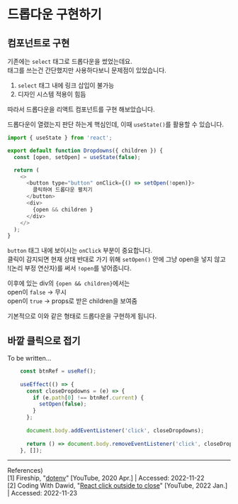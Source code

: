 # 드롭다운 구현하기
## 컴포넌트로 구현
기존에는 `select` 태그로 드롭다운을 썼었는데요.  
태그를 쓰는건 간단했지만 사용하다보니 문제점이 있었습니다.
1. `select` 태그 내에 링크 삽입이 불가능
2. 디자인 시스템 적용이 힘듬

따라서 드롭다운을 리액트 컴포넌트를 구현 해보았습니다.

드롭다운이 열렸는지 판단 하는게 핵심인데, 이때 `useState()`를 활용할 수 있습니다.  
```js
import { useState } from 'react';

export default function Dropdowns({ children }) {
  const [open, setOpen] = useState(false);

  return (
    <>
      <button type="button" onClick={() => setOpen(!open)}>
        클릭하여 드롭다운 펼치기
      </button>
      <div>
        {open && children }
      </div>
    </>
  );
}
```
`button` 태그 내에 보이시는 `onClick` 부분이 중요합니다.  
클릭이 감지되면 현재 상태 반대로 가기 위해 `setOpen()` 안에 그냥 open을 넣지 않고  
!(논리 부정 연산자)를 써서 `!open`를 넣어줍니다.  

이후에 있는 div의 `{open && children}`에서는  
open이 `false` → 무시  
open이 `true` → props로 받은 children을 보여줌

기본적으로 이와 같은 형태로 드롭다운을 구현하게 됩니다.

## 바깥 클릭으로 접기
To be written...
```js
    const btnRef = useRef();
  
    useEffect(() => {
      const closeDropdowns = (e) => {
        if (e.path[0] !== btnRef.current) {
          setOpen(false);
        }
      };
  
      document.body.addEventListener('click', closeDropdowns);
  
      return () => document.body.removeEventListener('click', closeDropdowns);
    }, []);
```

- - -
References)  
[1] Fireship, "[dotenv](https://www.youtube.com/watch?v=IF6k0uZuypA&list=WL&index=5)" [YouTube, 2020 Apr.] | Accessed: 2022-11-22  
[2] Coding With Dawid, "[React click outside to close](https://www.youtube.com/watch?v=mwb6zgs9peU)" [YouTube, 2022 Jan.] | Accessed: 2022-11-23  
